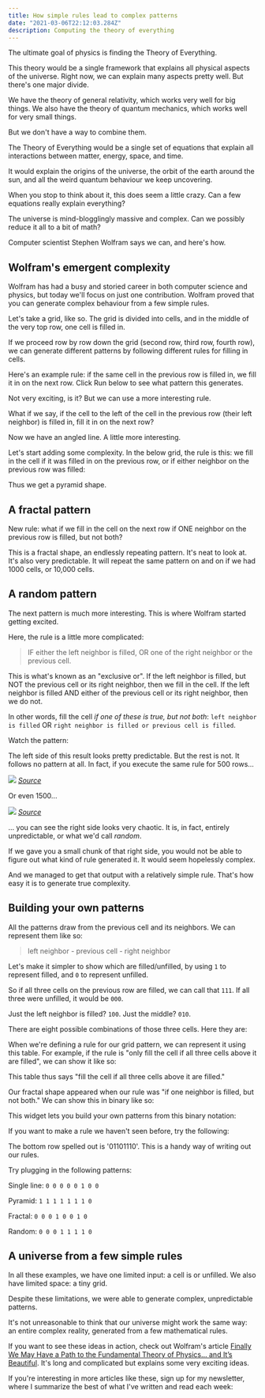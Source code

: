 ```yaml
---
title: How simple rules lead to complex patterns
date: "2021-03-06T22:12:03.284Z"
description: Computing the theory of everything
---
```


The ultimate goal of physics is finding the Theory of Everything.

This theory would be a single framework that explains all physical aspects of the universe. Right now, we can explain many aspects pretty well. But there's one major divide.

We have the theory of general relativity, which works very well for big things. We also have the theory of quantum mechanics, which works well for very small things.

But we don't have a way to combine them.

The Theory of Everything would be a single set of equations that explain all interactions between matter, energy, space, and time.

It would explain the origins of the universe, the orbit of the earth around the sun, and all the weird quantum behaviour we keep uncovering.

When you stop to think about it, this does seem a little crazy. Can a few equations really explain everything?

The universe is mind-blogglingly massive and complex. Can we possibly reduce it all to a bit of math?

Computer scientist Stephen Wolfram says we can, and here's how.

## Wolfram's emergent complexity

Wolfram has had a busy and storied career in both computer science and physics, but today we'll focus on just one contribution. Wolfram proved that you can generate complex behaviour from a few simple rules.

Let's take a grid, like so. The grid is divided into cells, and in the middle of the very top row, one cell is filled in.

<WolframPattern hideButtons />

If we proceed row by row down the grid (second row, third row, fourth row), we can generate different patterns by following different rules for filling in cells.

Here's an example rule: if the same cell in the previous row is filled in, we fill it in on the next row. Click Run below to see what pattern this generates.

<WolframPattern defaultRule={1} />

Not very exciting, is it? But we can use a more interesting rule.

What if we say, if the cell to the left of the cell in the previous row (their left neighbor) is filled in, fill it in on the next row?

<WolframPattern defaultRule={2} />

Now we have an angled line. A little more interesting.

Let's start adding some complexity. In the below grid, the rule is this: we fill in the cell if it was filled in on the previous row, or if either neighbor on the previous row was filled:

<WolframPattern defaultRule={254} />

Thus we get a pyramid shape.

## A fractal pattern

New rule: what if we fill in the cell on the next row if ONE neighbor on the previous row is filled, but not both?

<WolframPattern defaultRule={90} />

This is a fractal shape, an endlessly repeating pattern. It's neat to look at. It's also very predictable. It will repeat the same pattern on and on if we had 1000 cells, or 10,000 cells.

## A random pattern

The next pattern is much more interesting. This is where Wolfram started getting excited.

Here, the rule is a little more complicated:

> IF either the left neighbor is filled, OR one of the right neighbor or the previous cell.

This is what's known as an "exclusive or". If the left neighbor is filled, but NOT the previous cell or its right neighbor, then we fill in the cell. If the left neighbor is filled AND either of the previous cell or its right neighbor, then we do not.

In other words, fill the cell _if one of these is true, but not both_: `left neighbor is filled` OR `right neighbor is filled or previous cell is filled`.

Watch the pattern:

<WolframPattern defaultRule={30} />

The left side of this result looks pretty predictable. But the rest is not. It follows no pattern at all. In fact, if you execute the same rule for 500 rows...

![](./500.png)
_[Source](https://www.wolframscience.com/nks/p29--how-do-simple-programs-behave/)_

Or even 1500...

![](./1500.png)
_[Source](https://www.wolframscience.com/nks/p30--how-do-simple-programs-behave/)_

... you can see the right side looks very chaotic. It is, in fact, entirely unpredictable, or what we'd call _random_.

If we gave you a small chunk of that right side, you would not be able to figure out what kind of rule generated it. It would seem hopelessly complex.

And we managed to get that output with a relatively simple rule. That's how easy it is to generate true complexity.

## Building your own patterns

All the patterns draw from the previous cell and its neighbors. We can represent them like so:

> left neighbor - previous cell - right neighbor

Let's make it simpler to show which are filled/unfilled, by using `1` to represent filled, and `0` to represent unfilled.

So if all three cells on the previous row are filled, we can call that `111`. If all three were unfilled, it would be `000`.

Just the left neighbor is filled? `100`. Just the middle? `010`.

There are eight possible combinations of those three cells. Here they are:

<RuleDisplay />

When we're defining a rule for our grid pattern, we can represent it using this table. For example, if the rule is "only fill the cell if all three cells above it are filled", we can show it like so:

<RuleDisplay rule="10000000" />


This table thus says "fill the cell if all three cells above it are filled."

Our fractal shape appeared when our rule was "if one neighbor is filled, but not both." We can show this in binary like so:

<RuleDisplay rule="00010010" />

This widget lets you build your own patterns from this binary notation:

<BinaryWolframPattern />

If you want to make a rule we haven't seen before, try the following:

<RuleDisplay rule="01101110" />

The bottom row spelled out is '01101110'. This is a handy way of writing out our rules.

Try plugging in the following patterns:

Single line: `0 0 0 0 0 1 0 0`

Pyramid: `1 1 1 1 1 1 1 0`

Fractal: `0 0 0 1 0 0 1 0`

Random: `0 0 0 1 1 1 1 0`

## A universe from a few simple rules

In all these examples, we have one limited input: a cell is or unfilled. We also have limited space: a tiny grid.

Despite these limitations, we were able to generate complex, unpredictable patterns.

It's not unreasonable to think that our universe might work the same way: an entire complex reality, generated from a few mathematical rules.

If you want to see these ideas in action, check out Wolfram's article [Finally We May Have a Path to the Fundamental Theory of Physics…
and It’s Beautiful](https://writings.stephenwolfram.com/2020/04/finally-we-may-have-a-path-to-the-fundamental-theory-of-physics-and-its-beautiful). It's long and complicated but explains some very exciting ideas.

If you're interesting in more articles like these, sign up for my newsletter, where I summarize the best of what I've written and read each week:

<EmailSignup />
